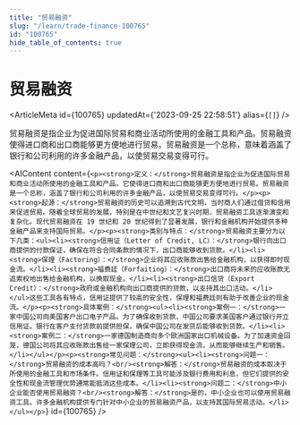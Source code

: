 ```yaml
---
title: "贸易融资"
slug: "/learn/trade-finance-100765"
id: "100765"
hide_table_of_contents: true
---
```



# 贸易融资

<ArticleMeta id={100765} updatedAt={'2023-09-25 22:58:51'} alias={`[]`} />
<div className='border-solid border-b border-t-0 my-4 border-[var(--ifm-color-gray-300)]' />

贸易融资是指企业为促进国际贸易和商业活动所使用的金融工具和产品。贸易融资使得进口商和出口商能够更方便地进行贸易。贸易融资是一个总称，意味着涵盖了银行和公司利用的许多金融产品，以使贸易交易变得可行。

<AIContent content={`<p><strong>定义：</strong>贸易融资是指企业为促进国际贸易和商业活动所使用的金融工具和产品。它使得进口商和出口商能够更方便地进行贸易。贸易融资是一个总称，涵盖了银行和公司利用的许多金融产品，以使贸易交易变得可行。</p><p><strong>起源：</strong>贸易融资的历史可以追溯到古代文明，当时商人们通过借贷和信用来促进贸易。随着全球贸易的发展，特别是在中世纪和文艺复兴时期，贸易融资工具逐渐演变和复杂化。现代贸易融资在 19 世纪和 20 世纪得到了显著发展，银行和金融机构开始提供多种金融产品来支持国际贸易。</p><p><strong>类别与特点：</strong>贸易融资主要分为以下几类：<ul><li><strong>信用证（Letter of Credit, LC）：</strong>银行向出口商提供的付款保证，确保在符合合同条款的情况下，出口商能够收到货款。</li><li><strong>保理（Factoring）：</strong>企业将其应收账款出售给金融机构，以获得即时现金流。</li><li><strong>福费廷（Forfaiting）：</strong>出口商将未来的应收账款无追索权地出售给金融机构，以换取现金。</li><li><strong>出口信贷（Export Credit）：</strong>政府或金融机构向出口商提供的贷款，以支持其出口活动。</li></ul>这些工具各有特点，信用证提供了较高的安全性，保理和福费廷则有助于改善企业的现金流。</p><p><strong>具体案例：</strong><ul><li><strong>案例一：</strong>一家中国公司向美国客户出口电子产品。为了确保收到货款，中国公司要求美国客户通过银行开立信用证。银行在客户支付货款前提供担保，确保中国公司在发货后能够收到货款。</li><li><strong>案例二：</strong>一家德国制造商向多个欧洲国家出口机械设备。为了加速资金回笼，德国公司将其应收账款出售给一家保理公司，立即获得现金流，从而能够继续生产和销售。</li></ul></p><p><strong>常见问题：</strong><ul><li><strong>问题一：</strong>贸易融资的成本高吗？<br/><strong>解答：</strong>贸易融资的成本取决于所使用的金融工具和市场条件。信用证和保理等工具可能涉及银行费用和利息，但它们提供的安全性和现金流管理优势通常能抵消这些成本。</li><li><strong>问题二：</strong>中小企业能否使用贸易融资？<br/><strong>解答：</strong>是的，中小企业也可以使用贸易融资工具。许多金融机构提供专门针对中小企业的贸易融资产品，以支持其国际贸易活动。</li></ul></p>`} id={100765} />
